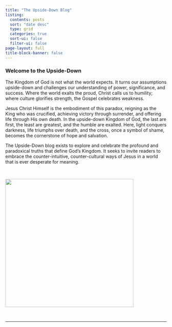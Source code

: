 ```yaml
---
title: "The Upside-Down Blog"
listing:
  contents: posts
  sort: "date desc"
  type: grid
  categories: true
  sort-ui: false
  filter-ui: false
page-layout: full
title-block-banner: false
---
```


### Welcome to the Upside-Down

The Kingdom of God is not what the world expects. It turns our assumptions upside-down and challenges our understanding of power, significance, and success. Where the world exalts the proud, Christ calls us to humility; where culture glorifies strength, the Gospel celebrates weakness.

Jesus Christ Himself is the embodiment of this paradox, reigning as the King who was crucified, achieving victory through surrender, and offering life through His own death. In the upside-down Kingdom of God, the last are first, the least are greatest, and the humble are exalted. Here, light conquers darkness, life triumphs over death, and the cross, once a symbol of shame, becomes the cornerstone of hope and salvation.

The Upside-Down blog exists to explore and celebrate the profound and paradoxical truths that define God’s Kingdom. It seeks to invite readers to embrace the counter-intuitive, counter-cultural ways of Jesus in a world that is ever desperate for meaning.

<br/>

![](img/usdkingdm3.jpeg){fig-align="center" width="400"}

<br/>

------------------------------------------------------------------------

<br/>

